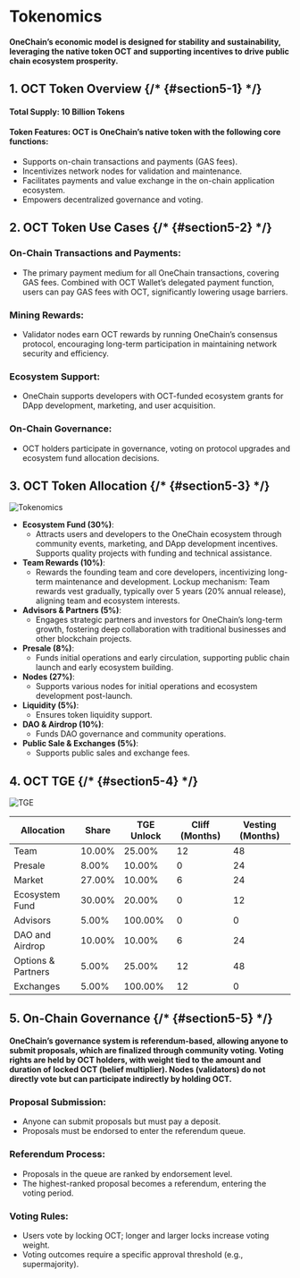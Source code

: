 
# Tokenomics 

#### OneChain’s economic model is designed for stability and sustainability, leveraging the native token OCT and supporting incentives to drive public chain ecosystem prosperity.

## 1. OCT Token Overview {/* {#section5-1} */}

#### Total Supply: 10 Billion Tokens
#### Token Features: OCT is OneChain’s native token with the following core functions:
- Supports on-chain transactions and payments (GAS fees).
- Incentivizes network nodes for validation and maintenance.
- Facilitates payments and value exchange in the on-chain application ecosystem.
- Empowers decentralized governance and voting.

## 2. OCT Token Use Cases {/* {#section5-2} */}

### On-Chain Transactions and Payments:
- The primary payment medium for all OneChain transactions, covering GAS fees. Combined with OCT Wallet’s delegated payment function, users can pay GAS fees with OCT, significantly lowering usage barriers.

### Mining Rewards:
- Validator nodes earn OCT rewards by running OneChain’s consensus protocol, encouraging long-term participation in maintaining network security and efficiency.

### Ecosystem Support:
- OneChain supports developers with OCT-funded ecosystem grants for DApp development, marketing, and user acquisition.

### On-Chain Governance:
- OCT holders participate in governance, voting on protocol upgrades and ecosystem fund allocation decisions.

## 3. OCT Token Allocation {/* {#section5-3} */}

![Tokenomics](https://statics-testnet.onelabs.cc/tokenomics_en.png "Tokenomics")

- **Ecosystem Fund (30%)**:
  - Attracts users and developers to the OneChain ecosystem through community events, marketing, and DApp development incentives. Supports quality projects with funding and technical assistance.
- **Team Rewards (10%)**:
  - Rewards the founding team and core developers, incentivizing long-term maintenance and development. Lockup mechanism: Team rewards vest gradually, typically over 5 years (20% annual release), aligning team and ecosystem interests.
- **Advisors & Partners (5%)**:
  - Engages strategic partners and investors for OneChain’s long-term growth, fostering deep collaboration with traditional businesses and other blockchain projects.
- **Presale (8%)**:
  - Funds initial operations and early circulation, supporting public chain launch and early ecosystem building.
- **Nodes (27%)**:
  - Supports various nodes for initial operations and ecosystem development post-launch.
- **Liquidity (5%)**:
  - Ensures token liquidity support.
- **DAO & Airdrop (10%)**:
  - Funds DAO governance and community operations.
- **Public Sale & Exchanges (5%)**:
  - Supports public sales and exchange fees.

## 4. OCT TGE {/* {#section5-4} */}

![TGE](https://statics-testnet.onelabs.cc/tge_en.png "TGE")

| Allocation       | Share  | TGE Unlock | Cliff (Months) | Vesting (Months) |
|-----------------|--------|------------|----------------|------------------|
| Team            | 10.00% | 25.00%     | 12             | 48               |
| Presale         | 8.00%  | 10.00%     | 0              | 24               |
| Market          | 27.00% | 10.00%     | 6              | 24               |
| Ecosystem Fund  | 30.00% | 20.00%     | 0              | 12               |
| Advisors        | 5.00%  | 100.00%    | 0              | 0                |
| DAO and Airdrop | 10.00% | 10.00%     | 6              | 24               |
| Options & Partners | 5.00% | 25.00%  | 12             | 48               |
| Exchanges       | 5.00%  | 100.00%    | 12             | 0                |


## 5. On-Chain Governance {/* {#section5-5} */}

#### OneChain’s governance system is referendum-based, allowing anyone to submit proposals, which are finalized through community voting. Voting rights are held by OCT holders, with weight tied to the amount and duration of locked OCT (belief multiplier). Nodes (validators) do not directly vote but can participate indirectly by holding OCT.

### Proposal Submission:
- Anyone can submit proposals but must pay a deposit.
- Proposals must be endorsed to enter the referendum queue.

### Referendum Process:
- Proposals in the queue are ranked by endorsement level.
- The highest-ranked proposal becomes a referendum, entering the voting period.

### Voting Rules:
- Users vote by locking OCT; longer and larger locks increase voting weight.
- Voting outcomes require a specific approval threshold (e.g., supermajority).

